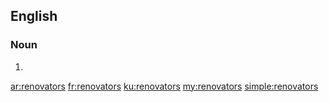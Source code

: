 ==English==

===Noun===
{{head|en}}

# {{plural of|renovator}}

[[ar:renovators]]
[[fr:renovators]]
[[ku:renovators]]
[[my:renovators]]
[[simple:renovators]]